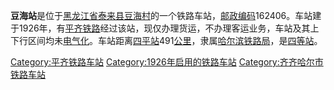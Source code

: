 {{noteTA
|1=zh-cn:始发车次; zh-hk:列車班次;
|2=zh-cn:车次; zh-hk:班次;
}}
{{Infobox China railway station 
|车站名称 = 豆海站
|车站名称拼音 = 
|车站地址 = [[黑龙江省|黑龙江省]][[泰来县|泰来县]]
|归属 = [[哈尔滨铁路局|哈尔滨铁路局]]
|车站等级 = [[四等站_(中铁)|四等站]]
|线路 = [[平齐铁路|平齐铁路]]
}}
'''豆海站'''是位于[[黑龙江省|黑龙江省]][[泰来县|泰来县]][[豆海村|豆海村]]的一个铁路车站，[[邮政编码|邮政编码]]162406。车站建于1926年，有[[平齐铁路|平齐铁路]]经过该站，现仅办理货运，不办理客运业务，车站及其上下行区间均未[[电气化|电气化]]。车站距离[[四平站|四平站]]491[[公里|公里]]，隶属[[哈尔滨铁路局|哈尔滨铁路局]]，是[[四等站_(中铁)|四等站]]。

{{start rail box}}
{{s-inop|[[平洋站|平洋站]]}}
{{s-line|[[平齐铁路|平齐铁路]]}}
{{s-inop|[[江海站|江海站]]}}
{{end box}}
{{平齐铁路}}
{{铁路车站小作品}}
{{黑龙江小作品}}

[[Category:平齐铁路车站|Category:平齐铁路车站]]
[[Category:1926年启用的铁路车站|Category:1926年启用的铁路车站]]
[[Category:齐齐哈尔市铁路车站|Category:齐齐哈尔市铁路车站]]